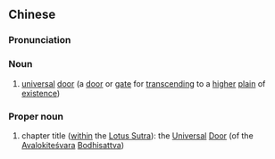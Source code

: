 {{also|普门}}
==Chinese==
{{zh-forms|s=普门}}

===Pronunciation===
{{zh-pron
|m=pǔmén
|cat=n,pn
}}

===Noun===
{{zh-noun}}

# {{lb|zh|Buddhism}} [[universal]] [[door]] (a [[door]] or [[gate]] for [[transcending]] to a [[higher]] [[plain]] of [[existence]])

===Proper noun===
{{zh-proper noun}}

# {{lb|zh|Buddhism}} chapter title ([[within]] the [[w:Lotus Sutra|Lotus Sutra]]): the [[universal|Universal]] [[door|Door]] (of the [[w:Avalokiteśvara|Avalokiteśvara]] [[w:Bodhisattva|Bodhisattva]])